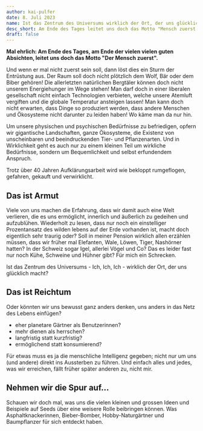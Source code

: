 ```yaml
---
author: kai-pulfer
date: 8. Juli 2023
name: Ist das Zentrum des Universums wirklich der Ort, der uns glücklich macht?
desc_short: Am Ende des Tages leitet uns doch das Motto "Mensch zuerst."
draft: false
---
```


**Mal ehrlich: Am Ende des Tages, am Ende der vielen vielen guten Absichten, leitet uns doch das Motto "Der Mensch zuerst".**

Und wenn er mal nicht zuerst sein soll, dann löst dies ein Sturm der Entrüstung aus. Der Raum soll doch nicht plötzlich dem Wolf, Bär oder dem Biber gehören! Die allerletzten natürlichen Bergtäler können doch nicht unserem Energiehunger im Wege stehen! Man darf doch in einer liberalen gesellschaft nicht einfach Technologien verbieten, welche unsere Atemluft vergiften und die globale Temperatur ansteigen lassen! Man kann doch nicht erwarten, dass Dinge so produziert werden, dass andere Menschen und Ökosysteme nicht darunter zu leiden haben! Wo käme man da nur hin.

Um unsere physischen und psychischen Bedürfnisse zu befriedigen, opfern wir gigantische Landschaften, ganze Ökosysteme, die Existenz von unscheinbaren und beeindruckenden Tier- und Pflanzenarten. Und in Wirklichkeit geht es auch nur zu einem kleinen Teil um wirkliche Bedürfnisse, sondern um Bequemlichkeit und selbst erfundendem Anspruch.

Trotz über 40 Jahren Aufklärungsarbeit wird wie bekloppt rumgeflogen, gefahren, gekauft und verwirklicht.

## Das ist Armut

Viele von uns machen die Erfahrung, dass wir damit auch eine Welt verlieren, die es uns ermöglicht, innerlich und äußerlich zu gedeihen und aufzublühen. Wiederholt zu lesen, dass nur noch ein einstelliger Prozentansatz des wilden lebens auf der Erde vorhanden ist, macht doch eigentlich sehr traurig oder? Soll in meiner Pension wirklich allen erzählen müssen, dass wir früher mal Elefanten, Wale, Löwen, Tiger, Nashörner hatten? In der Schweiz sogar Igel, allerlei Vögel und Co? Das es leider fast nur noch Kühe, Schweine und Hühner gibt? Für mich ein Schrecken.

Ist das Zentrum des Universums - Ich, Ich, Ich - wirklich der Ort, der uns glücklich macht?

## Das ist Reichtum

Oder könnten wir uns bewusst ganz anders denken, uns anders in das Netz des Lebens einfügen?

- eher planetare Gärtner als Benutzerinnen?
- mehr dienen als herrschen?
- langfristig statt kurzfristig?
- ermöglichend statt konsumierend?

Für etwas muss es ja die menschliche Intelligenz gegeben; nicht nur um uns (und andere) direkt ins Aussterben zu führen. Und einfach alles und jedes, was wir erreichen, fällt früher später anderen zu, nicht mir.

## Nehmen wir die Spur auf...

Schauen wir doch mal, was uns die vielen kleinen und grossen Ideen und Beispiele auf Seeds über eine weisere Rolle beibringen können. Was Asphaltknackerinnen, Bieber-Bomber, Hobby-Naturgärtner und Baumpflanzer für sich entdeckt haben.
